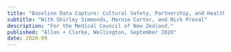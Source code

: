 ```yaml
---
title: "Baseline Data Capture: Cultural Safety, Partnership, and Health Equity Initiatives"
subtitle: "With Shirley Simmonds, Marnie Carter, and Nick Preval"
description: "For the Medical Council of New Zealand."
published: "Allen + Clarke, Wellington, September 2020"
date: 2020-09
---
```

